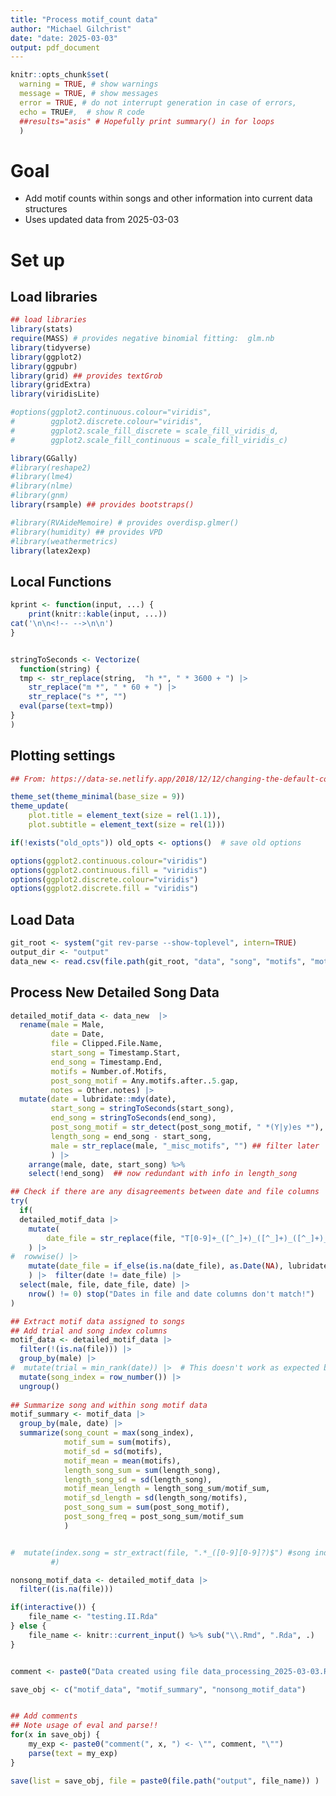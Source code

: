 ```yaml
---
title: "Process motif_count data"
author: "Michael Gilchrist"
date: "date: 2025-03-03"
output: pdf_document
---
```


```r

knitr::opts_chunk$set(
  warning = TRUE, # show warnings
  message = TRUE, # show messages
  error = TRUE, # do not interrupt generation in case of errors,
  echo = TRUE#,  # show R code
  ##results="asis" # Hopefully print summary() in for loops
  )


```
# Goal

- Add motif counts within songs and other information into current data structures
- Uses updated data from 2025-03-03

# Set up

## Load libraries

```r


## load libraries
library(stats)
require(MASS) # provides negative binomial fitting:  glm.nb
library(tidyverse)
library(ggplot2)
library(ggpubr)
library(grid) ## provides textGrob
library(gridExtra)
library(viridisLite)

#options(ggplot2.continuous.colour="viridis",
#        ggplot2.discrete.colour="viridis",
#        ggplot2.scale_fill_discrete = scale_fill_viridis_d,
#        ggplot2.scale_fill_continuous = scale_fill_viridis_c)

library(GGally)
#library(reshape2)
#library(lme4)
#library(nlme)
#library(gnm)
library(rsample) ## provides bootstraps()

#library(RVAideMemoire) # provides overdisp.glmer()
#library(humidity) ## provides VPD
#library(weathermetrics)
library(latex2exp)

```
## Local Functions

```r

kprint <- function(input, ...) {
    print(knitr::kable(input, ...))
cat('\n\n<!-- -->\n\n')
}


stringToSeconds <- Vectorize(
  function(string) {
  tmp <- str_replace(string,  "h *", " * 3600 + ") |>
    str_replace("m *", " * 60 + ") |>
    str_replace("s *", "")
  eval(parse(text=tmp))
}
)

```

## Plotting settings

```r

## From: https://data-se.netlify.app/2018/12/12/changing-the-default-color-scheme-in-ggplot2/

theme_set(theme_minimal(base_size = 9))
theme_update(
    plot.title = element_text(size = rel(1.1)),
    plot.subtitle = element_text(size = rel(1)))

if(!exists("old_opts")) old_opts <- options()  # save old options

options(ggplot2.continuous.colour="viridis")
options(ggplot2.continuous.fill = "viridis")
options(ggplot2.discrete.colour="viridis")
options(ggplot2.discrete.fill = "viridis")


```

## Load Data

```r

git_root <- system("git rev-parse --show-toplevel", intern=TRUE)
output_dir <- "output"
data_new <- read.csv(file.path(git_root, "data", "song", "motifs", "motif.data_2025-03-03.csv"))
```

## Process New Detailed Song Data

```r

detailed_motif_data <- data_new  |>
  rename(male = Male,
         date = Date,
         file = Clipped.File.Name,
         start_song = Timestamp.Start,
         end_song = Timestamp.End,
         motifs = Number.of.Motifs,
         post_song_motif = Any.motifs.after..5.gap,
         notes = Other.notes) |>
  mutate(date = lubridate::mdy(date),
         start_song = stringToSeconds(start_song),
         end_song = stringToSeconds(end_song),
         post_song_motif = str_detect(post_song_motif, " *(Y|y)es *"),
         length_song = end_song - start_song,
         male = str_replace(male, "_misc_motifs", "") ## filter later
         ) |>
    arrange(male, date, start_song) %>%
    select(!end_song)  ## now redundant with info in length_song

## Check if there are any disagreements between date and file columns
try(
  if(
  detailed_motif_data |>
    mutate(
        date_file = str_replace(file, "T[0-9]+_([^_]+)_([^_]+)_([^_]+)_[0-9]+", "\\3-\\1-\\2")
    ) |>
#  rowwise() |> 
    mutate(date_file = if_else(is.na(date_file), as.Date(NA), lubridate::ymd(date_file))
    ) |>  filter(date != date_file) |>
  select(male, file, date_file, date) |>
    nrow() != 0) stop("Dates in file and date columns don't match!")
)
```

```r

## Extract motif data assigned to songs
## Add trial and song index columns
motif_data <- detailed_motif_data |>
  filter(!(is.na(file))) |>
  group_by(male) |>
#  mutate(trial = min_rank(date)) |>  # This doesn't work as expected because the same dates across songs are not merged
  mutate(song_index = row_number()) |>
  ungroup()
 
## Summarize song and within song motif data
motif_summary <- motif_data |>
  group_by(male, date) |>
  summarize(song_count = max(song_index),
            motif_sum = sum(motifs),
            motif_sd = sd(motifs),
            motif_mean = mean(motifs),
            length_song_sum = sum(length_song),
            length_song_sd = sd(length_song),
            motif_mean_length = length_song_sum/motif_sum,
            motif_sd_length = sd(length_song/motifs),
            post_song_sum = sum(post_song_motif),
            post_song_freq = post_song_sum/motif_sum
            )


#  mutate(index.song = str_extract(file, ".*_([0-9][0-9]?)$") #song index within a trial         
         #) 

nonsong_motif_data <- detailed_motif_data |>
  filter((is.na(file)))

```

```r

if(interactive()) {
    file_name <- "testing.II.Rda"
} else {
    file_name <- knitr::current_input() %>% sub("\\.Rmd", ".Rda", .)
}


comment <- paste0("Data created using file data_processing_2025-03-03.Rmd on ", date()) 

save_obj <- c("motif_data", "motif_summary", "nonsong_motif_data")


## Add comments
## Note usage of eval and parse!!
for(x in save_obj) {
    my_exp <- paste0("comment(", x, ") <- \"", comment, "\"")
    parse(text = my_exp)
}

save(list = save_obj, file = paste0(file.path("output", file_name)) )

```
